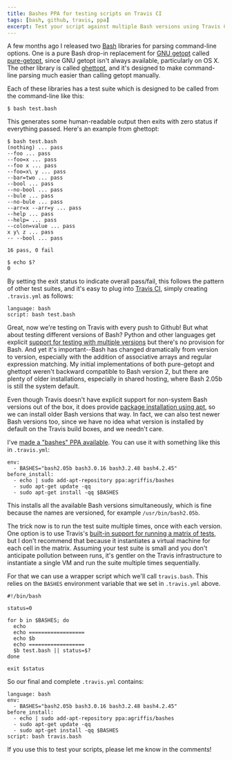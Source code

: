 ```yaml
---
title: Bashes PPA for testing scripts on Travis CI
tags: [bash, github, travis, ppa]
excerpt: Test your script against multiple Bash versions using Travis CI.
---
```


A few months ago I released two [Bash](http://gnu.org/software/bash)
libraries for parsing command-line options. One is a pure Bash drop-in
replacement for [GNU getopt](http://software.frodo.looijaard.name/getopt/)
called [pure-getopt](http://github.com/agriffis/pure-getopt), since GNU
getopt isn't always available, particularly on OS X. The other library is
called [ghettopt](http://github.com/agriffis/ghettopt), and it's designed
to make command-line parsing much easier than calling getopt manually.

Each of these libraries has a test suite which is designed to be called
from the command-line like this:

```
$ bash test.bash
```

This generates some human-readable output then exits with zero status if
everything passed. Here's an example from ghettopt:

```
$ bash test.bash
(nothing) ... pass
--foo ... pass
--foo=x ... pass
--foo x ... pass
--foo=x\ y ... pass
--bar=two ... pass
--bool ... pass
--no-bool ... pass
--bule ... pass
--no-bule ... pass
--arr=x --arr=y ... pass
--help ... pass
--help= ... pass
--colon=value ... pass
x y\ z ... pass
-- --bool ... pass

16 pass, 0 fail

$ echo $?
0
```

By setting the exit status to indicate overall pass/fail, this follows the
pattern of other test suites, and it's easy to plug into [Travis CI](https://travis-ci.org/),
simply creating `.travis.yml` as follows:

```
language: bash
script: bash test.bash
```

Great, now we're testing on Travis with every push to Github! But what
about testing different versions of Bash? Python and other languages get
explicit
[support for testing with multiple versions](http://about.travis-ci.org/docs/user/build-configuration/#Python)
but there's no provision for Bash. And yet it's important--Bash has changed
dramatically from version to version, especially with the addition of
associative arrays and regular expression matching. My initial
implementations of both pure-getopt and ghettopt weren't backward
compatible to Bash version 2, but there are plenty of older installations,
especially in shared hosting, where Bash 2.05b is still the system default.

Even though Travis doesn't have explicit support for non-system Bash
versions out of the box, it does provide
[package installation using apt](http://about.travis-ci.org/docs/user/build-configuration/#Installing-Packages-Using-apt),
so we can install older Bash versions that way.  In fact, we can also test
newer Bash versions too, since we have no idea what version is installed by
default on the Travis build boxes, and we needn't care.

I've [made a "bashes" PPA available](https://launchpad.net/~agriffis/+archive/bashes).
You can use it with something like this in `.travis.yml`:

```
env:
  - BASHES="bash2.05b bash3.0.16 bash3.2.48 bash4.2.45"
before_install:
  - echo | sudo add-apt-repository ppa:agriffis/bashes
  - sudo apt-get update -qq
  - sudo apt-get install -qq $BASHES
```

This installs all the available Bash versions simultaneously, which is fine
because the names are versioned, for example `/usr/bin/bash2.05b`.

The trick now is to run the test suite multiple times, once with each
version. One option is to use Travis's
[built-in support for running a matrix of tests](http://about.travis-ci.org/docs/user/build-configuration/#Set-environment-variables),
but I don't recommend that because it instantiates a virtual machine for
each cell in the matrix. Assuming your test suite is small and you don't
anticipate pollution between runs, it's gentler on the Travis
infrastructure to instantiate a single VM and run the suite multiple times
sequentially.

For that we can use a wrapper script which we'll call `travis.bash`. This
relies on the `BASHES` environment variable that we set in `.travis.yml`
above.

```
#!/bin/bash

status=0

for b in $BASHES; do
  echo
  echo ==================
  echo $b
  echo ==================
  $b test.bash || status=$?
done

exit $status
```

So our final and complete `.travis.yml` contains:

```
language: bash
env:
  - BASHES="bash2.05b bash3.0.16 bash3.2.48 bash4.2.45"
before_install:
  - echo | sudo add-apt-repository ppa:agriffis/bashes
  - sudo apt-get update -qq
  - sudo apt-get install -qq $BASHES
script: bash travis.bash
```

If you use this to test your scripts, please let me know in the comments!
